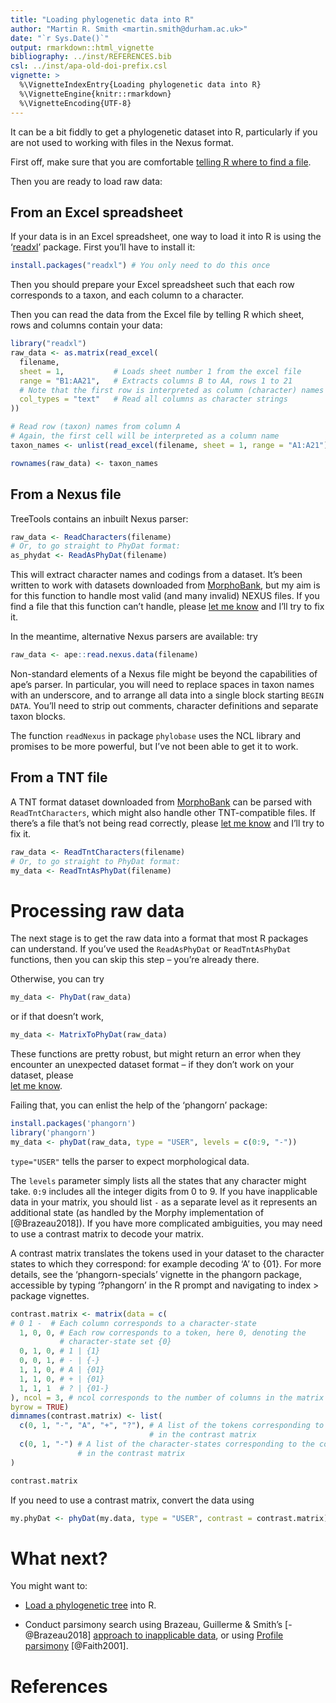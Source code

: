 ```yaml
---
title: "Loading phylogenetic data into R"
author: "Martin R. Smith <martin.smith@durham.ac.uk>"
date: "`r Sys.Date()`"
output: rmarkdown::html_vignette
bibliography: ../inst/REFERENCES.bib
csl: ../inst/apa-old-doi-prefix.csl
vignette: >
  %\VignetteIndexEntry{Loading phylogenetic data into R}
  %\VignetteEngine{knitr::rmarkdown}
  %\VignetteEncoding{UTF-8}
---
```


It can be a bit fiddly to get a phylogenetic dataset into R, particularly if you
are not used to working with files in the Nexus format.

First off, make sure that you are comfortable 
[telling R where to find a file](filesystem-navigation.html).

Then you are ready to load raw data:

## From an Excel spreadsheet

If your data is in an Excel spreadsheet, one way to load it into R is using the
'[readxl](https://readxl.tidyverse.org/)' package.
First you'll have to install it:
```r
install.packages("readxl") # You only need to do this once
```
Then you should prepare your Excel spreadsheet such that each row corresponds to
a taxon, and each column to a character.

Then you can read the data from the Excel file by telling R which sheet, rows
and columns contain your data:

```r
library("readxl")
raw_data <- as.matrix(read_excel(
  filename,
  sheet = 1,           # Loads sheet number 1 from the excel file
  range = "B1:AA21",   # Extracts columns B to AA, rows 1 to 21
  # Note that the first row is interpreted as column (character) names
  col_types = "text"   # Read all columns as character strings
))

# Read row (taxon) names from column A
# Again, the first cell will be interpreted as a column name
taxon_names <- unlist(read_excel(filename, sheet = 1, range = "A1:A21"))

rownames(raw_data) <- taxon_names
```

## From a Nexus file

TreeTools contains an inbuilt Nexus parser:

```r
raw_data <- ReadCharacters(filename)
# Or, to go straight to PhyDat format:
as_phydat <- ReadAsPhyDat(filename)
```

This will extract character names and codings from a dataset.  It's been written
to work with datasets downloaded from [MorphoBank](https://morphobank.org/), but
my aim is for this function to handle most valid (and many invalid) NEXUS files.
If you find a file that this function can't handle, please
[let me know](https://github.com/ms609/TreeTools/issues/new?title=Unsupported+NEXUS+file&body=Please%20attach%20the%20problematic%20NEXUS%20file%20and%20describe%20the%20issue&labels=enhancement)
and I'll try to fix it.

In the meantime, alternative Nexus parsers are available: try 

```R
raw_data <- ape::read.nexus.data(filename)
```
Non-standard elements of a Nexus file might be beyond the capabilities of ape's
parser.  In particular, you will need to replace spaces in taxon names with an
underscore, and to arrange all data into a single block starting `BEGIN DATA`.
You'll need to strip out comments, character definitions and separate taxon
blocks.  

The function `readNexus` in package `phylobase` uses the NCL library and 
promises to be more powerful, but I've not been able to get it to work.

## From a TNT file

A TNT format dataset downloaded from [MorphoBank](https://morphobank.org) can be
parsed with `ReadTntCharacters`, which might also handle other TNT-compatible
files.  If there's a file that's not being read correctly, please
[let me know](https://github.com/ms609/TreeTools/issues/new?title=Unsupported+TNT+file&body=Please%20attach%20the%20problematic%20TNT%20file%20and%20describe%20the%20issue&labels=enhancement)
and I'll try to fix it.

```r
raw_data <- ReadTntCharacters(filename)
# Or, to go straight to PhyDat format:
my_data <- ReadTntAsPhyDat(filename)
```

# Processing raw data

The next stage is to get the raw data into a format that most R packages can
understand. If you've used the `ReadAsPhyDat` or `ReadTntAsPhyDat` functions,
then you can skip this step -- you're already there.

Otherwise, you can try 

```r 
my_data <- PhyDat(raw_data)
```

or if that doesn't work, 

```r
my_data <- MatrixToPhyDat(raw_data)
```

These functions are pretty robust, but might return an error when they encounter
an unexpected dataset format -- if they don't work on your dataset, please  
[let me know](https://github.com/ms609/TreeTools/issues/new?title=data+to+PhyDat+conversion+issue&body=Please%20describe+the+problem+here:&labels=bug).  


Failing that, you can enlist the help of the 'phangorn' package:

```r
install.packages('phangorn')
library('phangorn')
my_data <- phyDat(raw_data, type = "USER", levels = c(0:9, "-"))
```

`type="USER"` tells the parser to expect morphological data.

The `levels` parameter simply lists all the states that any character might 
take.  `0:9` includes all the integer digits from 0 to 9.  If you have
inapplicable data in your matrix, you should list `-` as a separate level as it
represents
an additional state (as handled by the Morphy implementation of [@Brazeau2018]).
If you have more complicated ambiguities, you may need to use a contrast matrix
to decode your matrix.

A contrast matrix translates the tokens used in your dataset to the
character states to which they correspond: for example decoding 'A' to {01}.
For more details, see the 'phangorn-specials' vignette in the phangorn package,
   accessible by typing '?phangorn' in the R prompt and navigating to 
   index > package vignettes.

```r
contrast.matrix <- matrix(data = c(
# 0 1 -  # Each column corresponds to a character-state
  1, 0, 0, # Each row corresponds to a token, here 0, denoting the 
           # character-state set {0} 
  0, 1, 0, # 1 | {1}
  0, 0, 1, # - | {-}
  1, 1, 0, # A | {01}
  1, 1, 0, # + | {01}
  1, 1, 1  # ? | {01-}
), ncol = 3, # ncol corresponds to the number of columns in the matrix
byrow = TRUE)
dimnames(contrast.matrix) <- list(
  c(0, 1, "-", "A", "+", "?"), # A list of the tokens corresponding to each row
                               # in the contrast matrix
  c(0, 1, "-") # A list of the character-states corresponding to the columns 
               # in the contrast matrix
)

contrast.matrix
```

If you need to use a contrast matrix, convert the data using 
```r
my.phyDat <- phyDat(my.data, type = "USER", contrast = contrast.matrix)
```


# What next?

You might want to:

- [Load a phylogenetic tree](load-trees.html) into R.

- Conduct parsimony search using Brazeau, Guillerme & Smith's [-@Brazeau2018]
  [approach to inapplicable data](
   https://ms609.github.io/TreeSearch/articles/tree-search.html),
  or using [Profile parsimony](
   https://ms609.github.io/TreeSearch/articles/profile.html) [@Faith2001].

# References

